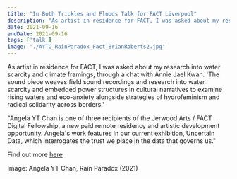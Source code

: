 ```yaml
---
title: "In Both Trickles and Floods Talk for FACT Liverpool"
description: "As artist in residence for FACT, I was asked about my research into water scarcity and climate framings, through a chat with Annie Jael Kwan. 'The sound piece weaves field sound recordings and research into water scarcity and embedded power structures in cultural narratives to examine rising waters and eco-anxiety alongside strategies of hydrofeminism and radical solidarity across borders.' "
date: 2021-09-16
endDate: 2021-09-16
tags: ['talk']
image: './AYTC_RainParadox_Fact_BrianRoberts2.jpg'
---
```


As artist in residence for FACT, I was asked about my research into water scarcity and climate framings, through a chat with Annie Jael Kwan. 'The sound piece weaves field sound recordings and research into water scarcity and embedded power structures in cultural narratives to examine rising waters and eco-anxiety alongside strategies of hydrofeminism and radical solidarity across borders.'

"Angela YT Chan is one of three recipients of the Jerwood Arts / FACT Digital Fellowship, a new paid remote residency and artistic development opportunity. Angela's work features in our current exhibition, Uncertain Data, which interrogates the trust we place in the data that governs us."

Find out more [here](https://www.fact.co.uk/resources/2021/09/listen-in-both-trickles-and-floods)

Image: Angela YT Chan, Rain Paradox (2021)